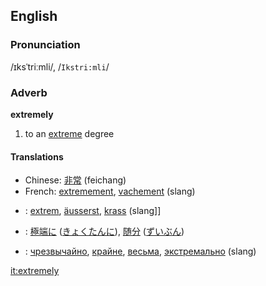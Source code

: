 ==English==
===Pronunciation===
/ɪksˈtriːmli/, /<tt>Ikstri:mli</tt>/
===Adverb===
'''extremely'''
# to an [[extreme]] degree

====Translations====
*Chinese: [[非常]] (feichang)
*French: [[extremement]], [[vachement]] (slang)
*{{de}}: [[extrem]], [[äusserst]], [[krass]] (slang]]
*{{ja}}: [[極端に]] ([[きょくたんに]]), [[随分]] ([[ずいぶん]])
*{{ru}}: [[чрезвычайно]], [[крайне]], [[весьма]], [[экстремально]] (slang)


[[it:extremely]]